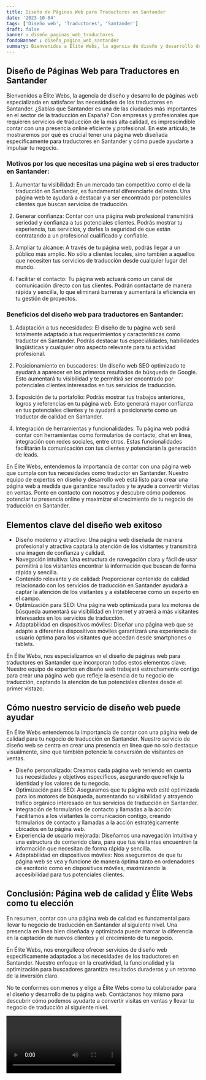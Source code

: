 ```yaml
---
title: Diseño de Páginas Web para Traductores en Santander
date: '2023-10-04'
tags: ['Diseño web', 'Traductores', 'Santander']
draft: false
banner : diseño_paginas_web_traductores
fondoBanner : diseño_pagina_web_santander
summary: Bienvenidos a Élite Webs, la agencia de diseño y desarrollo de páginas web especializada en satisfacer las necesidades de los traductores en Santander. ¿Sabías que Santander es una de las ciudades más importantes en el sector de la traducción en España? Con empresas y profesionales que requieren servicios de traducción de la más alta calidad, es imprescindible contar con una presencia online eficiente y profesional. En este artículo, te mostraremos por qué es crucial tener una página web diseñada específicamente para traductores en Santander y cómo puede ayudarte a impulsar tu negocio.
---
```


## Diseño de Páginas Web para Traductores en Santander

Bienvenidos a Élite Webs, la agencia de diseño y desarrollo de páginas web especializada en satisfacer las necesidades de los traductores en Santander. ¿Sabías que Santander es una de las ciudades más importantes en el sector de la traducción en España? Con empresas y profesionales que requieren servicios de traducción de la más alta calidad, es imprescindible contar con una presencia online eficiente y profesional. En este artículo, te mostraremos por qué es crucial tener una página web diseñada específicamente para traductores en Santander y cómo puede ayudarte a impulsar tu negocio.

### Motivos por los que necesitas una página web si eres traductor en Santander:

1. Aumentar tu visibilidad: En un mercado tan competitivo como el de la traducción en Santander, es fundamental diferenciarte del resto. Una página web te ayudará a destacar y a ser encontrado por potenciales clientes que buscan servicios de traducción.

2. Generar confianza: Contar con una página web profesional transmitirá seriedad y confianza a tus potenciales clientes. Podrás mostrar tu experiencia, tus servicios, y darles la seguridad de que están contratando a un profesional cualificado y confiable.

3. Ampliar tu alcance: A través de tu página web, podrás llegar a un público más amplio. No sólo a clientes locales, sino también a aquellos que necesiten tus servicios de traducción desde cualquier lugar del mundo.

4. Facilitar el contacto: Tu página web actuará como un canal de comunicación directo con tus clientes. Podrán contactarte de manera rápida y sencilla, lo que eliminará barreras y aumentará la eficiencia en tu gestión de proyectos.

### Beneficios del diseño web para traductores en Santander:

1. Adaptación a tus necesidades: El diseño de tu página web será totalmente adaptado a tus requerimientos y características como traductor en Santander. Podrás destacar tus especialidades, habilidades lingüísticas y cualquier otro aspecto relevante para tu actividad profesional.

2. Posicionamiento en buscadores: Un diseño web SEO optimizado te ayudará a aparecer en los primeros resultados de búsqueda de Google. Esto aumentará tu visibilidad y te permitirá ser encontrado por potenciales clientes interesados en tus servicios de traducción.

3. Exposición de tu portafolio: Podrás mostrar tus trabajos anteriores, logros y referencias en tu página web. Esto generará mayor confianza en tus potenciales clientes y te ayudará a posicionarte como un traductor de calidad en Santander.

4. Integración de herramientas y funcionalidades: Tu página web podrá contar con herramientas como formularios de contacto, chat en línea, integración con redes sociales, entre otros. Estas funcionalidades facilitarán la comunicación con tus clientes y potenciarán la generación de leads.

En Élite Webs, entendemos la importancia de contar con una página web que cumpla con tus necesidades como traductor en Santander. Nuestro equipo de expertos en diseño y desarrollo web está listo para crear una página web a medida que garantice resultados y te ayude a convertir visitas en ventas. Ponte en contacto con nosotros y descubre cómo podemos potenciar tu presencia online y maximizar el crecimiento de tu negocio de traducción en Santander.

<GifSeo />

<Cta />

## Elementos clave del diseño web exitoso

- Diseño moderno y atractivo: Una página web diseñada de manera profesional y atractiva captará la atención de los visitantes y transmitirá una imagen de confianza y calidad.
- Navegación intuitiva: Una estructura de navegación clara y fácil de usar permitirá a los visitantes encontrar la información que buscan de forma rápida y sencilla.
- Contenido relevante y de calidad: Proporcionar contenido de calidad relacionado con los servicios de traducción en Santander ayudará a captar la atención de los visitantes y a establecerse como un experto en el campo.
- Optimización para SEO: Una página web optimizada para los motores de búsqueda aumentará su visibilidad en Internet y atraerá a más visitantes interesados en los servicios de traducción.
- Adaptabilidad en dispositivos móviles: Diseñar una página web que se adapte a diferentes dispositivos móviles garantizará una experiencia de usuario óptima para los visitantes que accedan desde smartphones o tablets.

En Élite Webs, nos especializamos en el diseño de páginas web para traductores en Santander que incorporan todos estos elementos clave. Nuestro equipo de expertos en diseño web trabajará estrechamente contigo para crear una página web que refleje la esencia de tu negocio de traducción, captando la atención de tus potenciales clientes desde el primer vistazo.

## Cómo nuestro servicio de diseño web puede ayudar

En Élite Webs entendemos la importancia de contar con una página web de calidad para tu negocio de traducción en Santander. Nuestro servicio de diseño web se centra en crear una presencia en línea que no solo destaque visualmente, sino que también potencie la conversión de visitantes en ventas.

- Diseño personalizado: Creamos cada página web teniendo en cuenta tus necesidades y objetivos específicos, asegurando que refleje la identidad y los valores de tu negocio.
- Optimización para SEO: Aseguramos que tu página web esté optimizada para los motores de búsqueda, aumentando su visibilidad y atrayendo tráfico orgánico interesado en tus servicios de traducción en Santander.
- Integración de formularios de contacto y llamadas a la acción: Facilitamos a los visitantes la comunicación contigo, creando formularios de contacto y llamadas a la acción estratégicamente ubicados en tu página web.
- Experiencia de usuario mejorada: Diseñamos una navegación intuitiva y una estructura de contenido clara, para que tus visitantes encuentren la información que necesitan de forma rápida y sencilla.
- Adaptabilidad en dispositivos móviles: Nos aseguramos de que tu página web se vea y funcione de manera óptima tanto en ordenadores de escritorio como en dispositivos móviles, maximizando la accesibilidad para tus potenciales clientes.

## Conclusión: Página web de calidad y Élite Webs como tu elección

En resumen, contar con una página web de calidad es fundamental para llevar tu negocio de traducción en Santander al siguiente nivel. Una presencia en línea bien diseñada y optimizada puede marcar la diferencia en la captación de nuevos clientes y el crecimiento de tu negocio.

En Élite Webs, nos enorgullece ofrecer servicios de diseño web específicamente adaptados a las necesidades de los traductores en Santander. Nuestro enfoque en la creatividad, la funcionalidad y la optimización para buscadores garantiza resultados duraderos y un retorno de la inversión claro.

No te conformes con menos y elige a Élite Webs como tu colaborador para el diseño y desarrollo de tu página web. Contáctanos hoy mismo para descubrir cómo podemos ayudarte a convertir visitas en ventas y llevar tu negocio de traducción al siguiente nivel.

<Video />

<CtaBot job='Traductores' city='Santander'/>

<Gmaps query='Santander+españa+maps' />